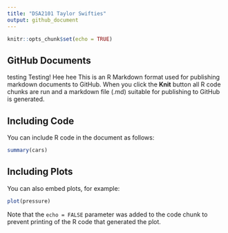 ```yaml
---
title: "DSA2101 Taylor Swifties"
output: github_document
---
```


```r
knitr::opts_chunk$set(echo = TRUE)
```

## GitHub Documents



testing
Testing! Hee hee
This is an R Markdown format used for publishing markdown documents to GitHub. When you click the **Knit** button all R code chunks are run and a markdown file (.md) suitable for publishing to GitHub is generated.

## Including Code

You can include R code in the document as follows:

```r
summary(cars)
```

## Including Plots

You can also embed plots, for example:

```r
plot(pressure)
```

Note that the `echo = FALSE` parameter was added to the code chunk to prevent printing of the R code that generated the plot.
